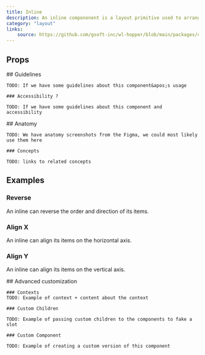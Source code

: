 ```yaml
---
title: Inline
description: An inline compononent is a layout primitive used to arrange elements horizontally.
category: "layout"
links:
    source: https://github.com/gsoft-inc/wl-hopper/blob/main/packages/components/src/layout/src/Inline.tsx
---
```


<Example src="layout/docs/inline/preview" isOpen />

## Props

<PropTable component="Inline" />

<FeatureFlag flag="next">
    ## Guidelines

    TODO: If we have some guidelines about this component&apos;s usage

    ### Accessibility ?

    TODO: If we have some guidelines about this component and accessibility
</FeatureFlag>

<FeatureFlag flag="rc">
    ## Anatomy

    TODO: We have anatomy screenshots from the Figma, we could most likely use them here

    ### Concepts

    TODO: links to related concepts
</FeatureFlag>

## Examples

### Reverse
An inline can reverse the order and direction of its items.

<Example src="layout/docs/inline/reverse" />

### Align X
An inline can align its items on the horizontal axis.

<Example src="layout/docs/inline/alignX" />

### Align Y
An inline can align its items on the vertical axis.

<Example src="layout/docs/inline/alignY" />

<FeatureFlag flag="next">
    ## Advanced customization

    ### Contexts
    TODO: Example of context + content about the context

    ### Custom Children

    TODO: Example of passing custom children to the components to fake a slot

    ### Custom Component

    TODO: Example of creating a custom version of this component
</FeatureFlag>
